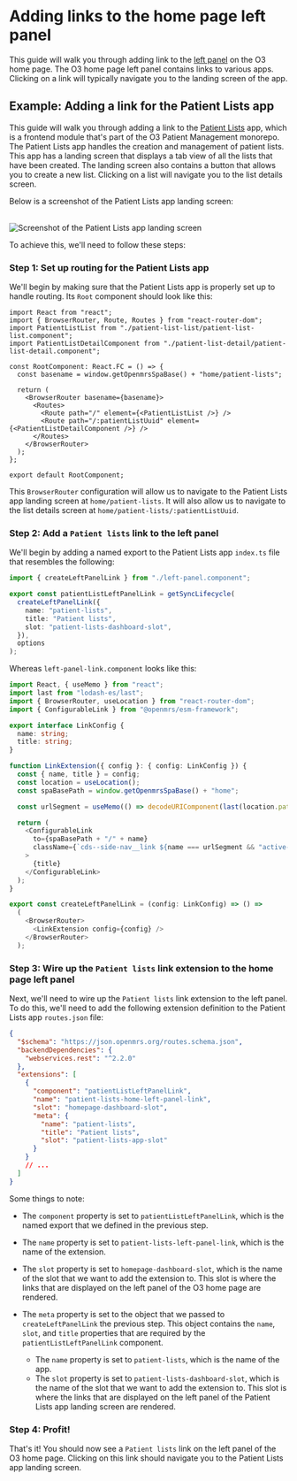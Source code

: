 
# Adding links to the home page left panel

This guide will walk you through adding link to the [left panel](https://zeroheight.com/23a080e38/p/796c6a-left-panel) on the O3 home page. The O3 home page left panel contains links to various apps. Clicking on a link will typically navigate you to the landing screen of the app.

## Example: Adding a link for the Patient Lists app

This guide will walk you through adding a link to the [Patient Lists](https://github.com/openmrs/openmrs-esm-patient-management/tree/main/packages/esm-patient-list-app) app, which is a frontend module that's part of the O3 Patient Management monorepo. The Patient Lists app handles the creation and management of patient lists. This app has a landing screen that displays a tab view of all the lists that have been created. The landing screen also contains a button that allows you to create a new list. Clicking on a list will navigate you to the list details screen.

Below is a screenshot of the Patient Lists app landing screen:

<br />
<Image
  src="/patient-lists-app.png"
  alt="Screenshot of the Patient Lists app landing screen"
  width={1000}
  height={1000}
/>
<br />

To achieve this, we'll need to follow these steps:

<Steps>

### Step 1: Set up routing for the Patient Lists app

We'll begin by making sure that the Patient Lists app is properly set up to handle routing. Its `Root` component should look like this:

```tsx
import React from "react";
import { BrowserRouter, Route, Routes } from "react-router-dom";
import PatientListList from "./patient-list-list/patient-list-list.component";
import PatientListDetailComponent from "./patient-list-detail/patient-list-detail.component";

const RootComponent: React.FC = () => {
  const basename = window.getOpenmrsSpaBase() + "home/patient-lists";

  return (
    <BrowserRouter basename={basename}>
      <Routes>
        <Route path="/" element={<PatientListList />} />
        <Route path="/:patientListUuid" element={<PatientListDetailComponent />} />
      </Routes>
    </BrowserRouter>
  );
};

export default RootComponent;
```

This `BrowserRouter` configuration will allow us to navigate to the Patient Lists app landing screen at `home/patient-lists`. It will also allow us to navigate to the list details screen at `home/patient-lists/:patientListUuid`.

### Step 2: Add a `Patient lists` link to the left panel

We'll begin by adding a named export to the Patient Lists app `index.ts` file that resembles the following:

```ts filename="index.ts" {4-7}
import { createLeftPanelLink } from "./left-panel.component";

export const patientListLeftPanelLink = getSyncLifecycle(
  createLeftPanelLink({
    name: "patient-lists",
    title: "Patient lists",
    slot: "patient-lists-dashboard-slot",
  }),
  options
);
```

Whereas `left-panel-link.component` looks like this:

```ts filename="left-panel-link.component.tsx"
import React, { useMemo } from "react";
import last from "lodash-es/last";
import { BrowserRouter, useLocation } from "react-router-dom";
import { ConfigurableLink } from "@openmrs/esm-framework";

export interface LinkConfig {
  name: string;
  title: string;
}

function LinkExtension({ config }: { config: LinkConfig }) {
  const { name, title } = config;
  const location = useLocation();
  const spaBasePath = window.getOpenmrsSpaBase() + "home";

  const urlSegment = useMemo(() => decodeURIComponent(last(location.pathname.split("/"))), [location.pathname]);

  return (
    <ConfigurableLink
      to={spaBasePath + "/" + name}
      className={`cds--side-nav__link ${name === urlSegment && "active-left-nav-link"}`}
    >
      {title}
    </ConfigurableLink>
  );
}

export const createLeftPanelLink = (config: LinkConfig) => () =>
  (
    <BrowserRouter>
      <LinkExtension config={config} />
    </BrowserRouter>
  );
```

### Step 3: Wire up the `Patient lists` link extension to the home page left panel

Next, we'll need to wire up the `Patient lists` link extension to the left panel. To do this, we'll need to add the following extension definition to the Patient Lists app `routes.json` file:

```json
{
  "$schema": "https://json.openmrs.org/routes.schema.json",
  "backendDependencies": {
    "webservices.rest": "^2.2.0"
  },
  "extensions": [
    {
      "component": "patientListLeftPanelLink",
      "name": "patient-lists-home-left-panel-link",
      "slot": "homepage-dashboard-slot",
      "meta": {
        "name": "patient-lists",
        "title": "Patient lists",
        "slot": "patient-lists-app-slot"
      }
    }
    // ...
  ]
}
```

Some things to note:

- The `component` property is set to `patientListLeftPanelLink`, which is the named export that we defined in the previous step.
- The `name` property is set to `patient-lists-left-panel-link`, which is the name of the extension.
- The `slot` property is set to `homepage-dashboard-slot`, which is the name of the slot that we want to add the extension to. This slot is where the links that are displayed on the left panel of the O3 home page are rendered.
- The `meta` property is set to the object that we passed to `createLeftPanelLink` the previous step. This object contains the `name`, `slot`, and `title` properties that are required by the `patientListLeftPanelLink` component.

  - The `name` property is set to `patient-lists`, which is the name of the app.
  - The `slot` property is set to `patient-lists-dashboard-slot`, which is the name of the slot that we want to add the extension to. This slot is where the links that are displayed on the left panel of the Patient Lists app landing screen are rendered.

### Step 4: Profit!

That's it! You should now see a `Patient lists` link on the left panel of the O3 home page. Clicking on this link should navigate you to the Patient Lists app landing screen.

</Steps>
